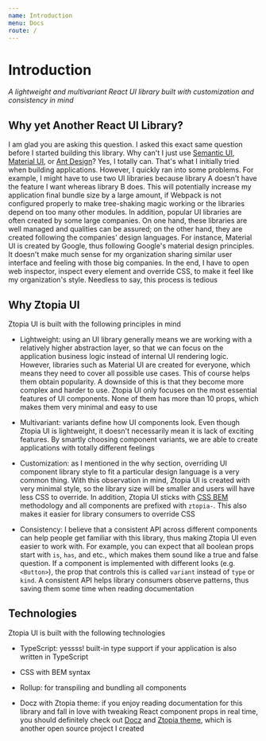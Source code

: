 ```yaml
---
name: Introduction
menu: Docs
route: /
---
```


# Introduction

_A lightweight and multivariant React UI library built with customization and consistency in mind_

## Why yet Another React UI Library?

I am glad you are asking this question. I asked this exact same question before I
started building this library. Why can't I just use [Semantic UI](https://github.com/Semantic-Org/Semantic-UI-React),
[Material UI](https://github.com/mui-org/material-ui), or
[Ant Design](https://github.com/ant-design/ant-design)? Yes, I totally can.
That's what I initially tried when building applications. However, I quickly ran
into some problems. For example, I might have to use two UI libraries because library A
doesn't have the feature I want whereas library B does. This will potentially increase
my application final bundle size by a large amount, if Webpack is not configured properly
to make tree-shaking magic working or the libraries depend on too many other modules.
In addition, popular UI libraries are often created by some large companies. On one hand,
these libraries are well managed and qualities can be assured; on the other hand,
they are created following the companies' design languages. For instance, Material UI
is created by Google, thus following Google's material design principles. It doesn't
make much sense for my organization sharing similar user interface and feeling with those
big companies. In the end, I have to open web inspector, inspect every element and override CSS,
to make it feel like my organization's style. Needless to say, this process is tedious

## Why Ztopia UI

Ztopia UI is built with the following principles in mind

- Lightweight: using an UI library generally means we are working with a relatively higher
  abstraction layer, so that we can focus on the application business logic
  instead of internal UI rendering logic. However, libraries such as Material UI
  are created for everyone, which means they need to cover all possible use cases.
  This of course helps them obtain popularity. A downside of this is that they
  become more complex and harder to use. Ztopia UI only focuses on the most essential features
  of UI components. None of them has more than 10 props, which makes them very minimal
  and easy to use

- Multivariant: variants define how UI components look. Even though Ztopia UI
  is lightweight, it doesn't necessarily mean it is lack of exciting features.
  By smartly choosing component variants, we are able to create applications with totally different feelings

- Customization: as I mentioned in the why section, overriding UI component library style to fit
  a particular design language is a very common thing. With this observation in mind,
  Ztopia UI is created with very minimal style, so the library size will be smaller
  and users will have less CSS to override. In addition, Ztopia UI sticks with [CSS BEM](http://getbem.com/introduction/)
  methodology and all components are prefixed with `ztopia-`. This also makes it easier
  for library consumers to override CSS

- Consistency: I believe that a consistent API across different components can help people
  get familiar with this library, thus making Ztopia UI even easier to work with. For example,
  you can expect that all boolean props start with `is`, `has`, and etc., which makes them sound like
  a true and false question. If a component is implemented with different looks (e.g. `<Button>`),
  the prop that controls this is called `variant` instead of `type` or `kind`.
  A consistent API helps library consumers observe patterns, thus saving them some time
  when reading documentation

## Technologies

Ztopia UI is built with the following technologies

- TypeScript: yessss! built-in type support if your application is also written in TypeScript

- CSS with BEM syntax

- Rollup: for transpiling and bundling all components

- Docz with Ztopia theme: if you enjoy reading documentation for this library
  and fall in love with tweaking React component props in real time, you should
  definitely check out [Docz](https://github.com/pedronauck/docz) and [Ztopia theme](https://github.com/zicodeng/docz-theme-ztopia),
  which is another open source project I created
